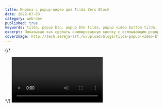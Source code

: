```yaml
---
title: Кнопка с popup-видео для Tilda Zero Block
date: 2022-07-03
category: web-dev
published: true
keywords: tilda, popup btn, popup btn tilda, popup video button tilda, всплывающее окно тильда, попап с видео тильда
excerpt: Показываю как сделать анимированную кнопку с всплывающим popup видео на Tilda.
coverImage: http://tech.sereja-art.ru/upload/blogs/tilda-popup-video-btn/tilda-popup-btn-1200x630.jpg
---
```


{/* <Figcaption src="http://tech.sereja-art.ru/upload/blogs/tilda-popup-video-btn/popup-tilda-video-button-webp.webp" alt="Кнопка с всплывающим видео для Tilda картинка к блогу" /> */}
<Video url="http://tech.sereja-art.ru/upload/blogs/tilda-popup-video-btn/popup-tilda-video-button-video.mp4" figcaption="Кнопка с всплывающим видео для Tilda" />

## Создаем блок VD09

<Figcaption src="http://tech.sereja-art.ru/upload/blogs/tilda-popup-video-btn/tilda-popup-video-btn_3.png" alt="Создаем блок VD09" caption="Создаем блок VD09" />

Создаем блок **VD09** (popup с видео) и в настройках присваиваем ему ссылку `#popup:youtubevideo`. Эту ссылку мы будем использовать для открытия всплывающего окна с видео. Не забываем внутри блока добавить ссылку на youtube-ролик или его ID.
<Figcaption src="http://tech.sereja-art.ru/upload/blogs/tilda-popup-video-btn/tilda-popup-video-btn_4.png" alt="Присваиваем ссылку на popup и добавляем ID youtube-ролика" caption="Присваиваем ссылку на popup и добавляем ID youtube-ролика" />

## Вставляем код в Zero Block
Открываем наш Zero Block и добавляем область с HTML кодом.
<Figcaption src="http://tech.sereja-art.ru/upload/blogs/tilda-popup-video-btn/tilda-popup-video-btn_1.png" alt="Добавляем блок с HTML кодом" caption="Добавляем блок с HTML кодом" />
Уменьшаем блок с кодом и располагаем на экране в нужном нам месте, вставляем в него код для анимированной кнопки.

<CodeTitle title='Код с анимированной кнопкой для вставки в блок' lang='html' />
  ```html
  <style>
    .video-play-button {
      position: absolute;
      z-index: 10;
      top: 50%;
      left: 50%;
      transform: translateX(-50%) translateY(-50%);
      box-sizing: content-box;
      display: block;
      width: 32px;
      height: 44px;
      background: #881414;
      border-radius: 50%;
      padding: 8px 10px 8px 18px;
    }

    .video-play-button:before {
      content: "";
      position: absolute;
      z-index: 0;
      left: 50%;
      top: 50%;
      transform: translateX(-50%) translateY(-50%);
      display: block;
      width: 60px;
      height: 60px;
      background: #b41818;
      border-radius: 50%;
      animation: pulse-border 1500ms ease-out infinite;
    }

    .video-play-button:after {
      content: "";
      position: absolute;
      z-index: 1;
      left: 50%;
      top: 50%;
      transform: translateX(-50%) translateY(-50%);
      display: block;
      width: 50px;
      height: 50px;
      background: #b41818;
      border-radius: 50%;
      transition: all 200ms;
    }

    .video-play-button:hover:after {
      background - color: darken(#fa183d, 10%);
    }

    .video-play-button img {
      position: relative;
      z-index: 3;
      max-width: 100%;
      width: auto;
      height: auto;
    }

    .video-play-button span {
      display: block;
      position: relative;
      z-index: 3;
      width: 0;
      height: 0;
      border-left: 22px solid #fff;
      border-top: 12px solid transparent;
      border-bottom: 12px solid transparent;
      margin-top: 10px;
      margin-left: 3px;
    }

    @keyframes pulse-border {
      0 % {
        transform: translateX(-50 %) translateY( - 50 %) translateZ(0) scale(1);
        opacity: 1;
      }
      100% {
        transform: translateX(-50%) translateY(-50%) translateZ(0) scale(1.5);
        opacity: 0;
      }
    }
  </style>

  <a id="play-video" class="video-play-button" href="#popup:youtubevideo">
    <span></span>
  </a>
  ```

<Figcaption src="http://tech.sereja-art.ru/upload/blogs/tilda-popup-video-btn/tilda-popup-video-btn_2.png" alt="Добавили код в блок" caption="Добавили код в блок" />

Обратите внимание на тег ссылки, в нем должна быть якорная ссылка на блок popup с видео, который мы создали в самом начале.
<Figcaption src="http://tech.sereja-art.ru/upload/blogs/tilda-popup-video-btn/tilda-popup-video-btn_5.png" alt="ссылка на блок с всплывающим окном" caption="ссылка на блок с всплывающим окном" />
<p>Сохраняем, переопубликовываем страницу и проверяем работоспособность.</p>
<p>Все должно работать)</p>


